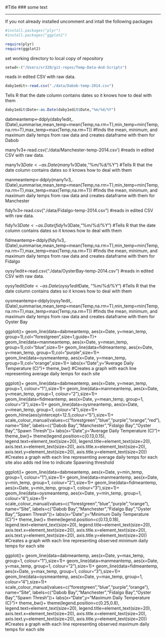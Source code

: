 #Title
### some text

---

If you not already installed uncomment and intall the following packages
```r
#install.packages("plyr")
#install.packages("ggplot2")
```



```r
require(plyr)
require(ggplot2)
```

set working directory to local copy of repository
```r
setwd<-("/Users/sr320/git-repos/Temp-Data-And-Scripts")
```


reads in edited CSV with raw data.
```r
daby1edit<-read.csv("./data/Dabob-temp-2014.csv")
```



Tells R that the date column contains dates so it knows how to deal with them
```r
daby1edit$Date<-as.Date(daby1edit$Date,"%m/%d/%Y")
```


dabmeantemp<-ddply(daby1edit,.(Date),summarise,mean_temp=mean(Temp,na.rm=T),min_temp=min(Temp,na.rm=T),max_temp=max(Temp,na.rm=T))
#finds the mean, minimum, and maximum daily temps from raw data and creates dataframe with them for Dabob

many1v3<-read.csv('./data/Manchester-temp-2014.csv')
#reads in edited CSV with raw data.

many1v3$Date<-as.Date(many1v3$Date,"%m/%d/%Y")
#Tells R that the date column contains dates so it knows how to deal with them


manmeantemp<-ddply(many1v3,.(Date),summarise,mean_temp=mean(Temp,na.rm=T),min_temp=min(Temp,na.rm=T),max_temp=max(Temp,na.rm=T))
#finds the mean, minimum, and maximum daily temps from raw data and creates dataframe with them for Manchester


fidy1v3<-read.csv("./data/Fidalgo-temp-2014.csv")
#reads in edited CSV with raw data.


fidy1v3$Date<-as.Date(fidy1v3$Date,"%m/%d/%Y")
#Tells R that the date column contains dates so it knows how to deal with them


fidmeantemp<-ddply(fidy1v3,.(Date),summarise,mean_temp=mean(Temp,na.rm=T),min_temp=min(Temp,na.rm=T),max_temp=max(Temp,na.rm=T))
#finds the mean, minimum, and maximum daily temps from raw data and creates dataframe with them for Fidalgo


oysy1edit<-read.csv("./data/OysterBay-temp-2014.csv")
#reads in edited CSV with raw data.


oysy1edit$Date<-as.Date(oysy1edit$Date, "%m/%d/%Y")
#Tells R that the date column contains dates so it knows how to deal with them


oysmeantemp<-ddply(oysy1edit,.(Date),summarise,mean_temp=mean(Temp,na.rm=T),min_temp=min(Temp,na.rm=T),max_temp=max(Temp,na.rm=T))
#finds the mean, minimum, and maximum daily temps from raw data and creates dataframe with them for Oyster Bay


ggplot()+
  geom_line(data=dabmeantemp, aes(x=Date, y=mean_temp, group=1),col="forestgreen",size=1,guide=T)+
  geom_line(data=manmeantemp, aes(x=Date, y=mean_temp, group=1),col="blue",size=1)+
  geom_line(data=fidmeantemp, aes(x=Date, y=mean_temp, group=1),col="purple",size=1)+
  geom_line(data=oysmeantemp, aes(x=Date, y=mean_temp, group=1),col="orange",size=1)+
  labs(x="Date",y="Average Daily Temperature (C)")+
  theme_bw()
#Creates a graph with each line representing average daily temps for each site


ggplot()+
  geom_line(data=dabmeantemp, aes(x=Date, y=mean_temp, group=1, colour="1"),size=1)+
  geom_line(data=manmeantemp, aes(x=Date, y=mean_temp, group=1, colour="2"),size=1)+
  geom_line(data=fidmeantemp, aes(x=Date, y=mean_temp, group=1, colour="3"),size=1)+
  geom_line(data=oysmeantemp, aes(x=Date, y=mean_temp, group=1, colour="4"),size=1)+
  geom_hline(aes(yintercept=12.5,colour="5"),size=1)+
  scale_colour_manual(values=c("forestgreen","blue","purple","orange","red"),
                      name="Site",
                      labels=c("Dabob Bay","Manchester","Fidalgo Bay","Oyster Bay","Spawn Thresh"))+
  labs(x="Date",y="Average Daily Temperature (C)")+
  theme_bw()+
  theme(legend.position=c(0.13,0.15),
        legend.text=element_text(size=20),
        legend.title=element_text(size=20),
        axis.text.x=element_text(size=20),
        axis.title.x=element_text(size=20),
        axis.text.y=element_text(size=20),
        axis.title.y=element_text(size=20))
#Creates a graph with each line representing average daily temps for each site also adds red line to indicate Spawning threshold


ggplot()+
  geom_line(data=dabmeantemp, aes(x=Date, y=min_temp, group=1, colour="1"),size=1)+
  geom_line(data=manmeantemp, aes(x=Date, y=min_temp, group=1, colour="2"),size=1)+
  geom_line(data=fidmeantemp, aes(x=Date, y=min_temp, group=1, colour="3"),size=1)+
  geom_line(data=oysmeantemp, aes(x=Date, y=min_temp, group=1, colour="4"),size=1)+
  scale_colour_manual(values=c("forestgreen","blue","purple","orange"),
                      name="Site",
                      labels=c("Dabob Bay","Manchester","Fidalgo Bay","Oyster Bay","Spawn Thresh"))+
  labs(x="Date",y="Minimum Daily Temperature (C)")+
  theme_bw()+
  theme(legend.position=c(0.13,0.18),
        legend.text=element_text(size=20),
        legend.title=element_text(size=20),
        axis.text.x=element_text(size=20),
        axis.title.x=element_text(size=20),
        axis.text.y=element_text(size=20),
        axis.title.y=element_text(size=20))
#Creates a graph with each line representing observed minimum daily temps for each site


ggplot()+
  geom_line(data=dabmeantemp, aes(x=Date, y=max_temp, group=1, colour="1"),size=1)+
  geom_line(data=manmeantemp, aes(x=Date, y=max_temp, group=1, colour="2"),size=1)+
  geom_line(data=fidmeantemp, aes(x=Date, y=max_temp, group=1, colour="3"),size=1)+
  geom_line(data=oysmeantemp, aes(x=Date, y=max_temp, group=1, colour="4"),size=1)+
  scale_colour_manual(values=c("forestgreen","blue","purple","orange"),
                      name="Site",
                      labels=c("Dabob Bay","Manchester","Fidalgo Bay","Oyster Bay","Spawn Thresh"))+
  labs(x="Date",y="Maximum Daily Temperature (C)")+
  theme_bw()+
  theme(legend.position=c(0.25,0.8),
        legend.text=element_text(size=20),
        legend.title=element_text(size=20),
        axis.text.x=element_text(size=20),
        axis.title.x=element_text(size=20),
        axis.text.y=element_text(size=20),
        axis.title.y=element_text(size=20))
#Creates a graph with each line representing observed maximum daily temps for each site



